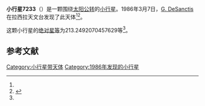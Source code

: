 {{Infobox planet
| bgcolour = #FFFFC0
| name = 7233 Majella
| symbol = 
| image = 
| caption = 
| discovery = yes
| discovery_ref = 
| discoverer = [[G._DeSanctis|G. DeSanctis]]
| discovery_site = [[拉西拉天文台|拉西拉天文台]] 
| discovered = 1986年3月7日
| designations = yes
| mp_name = 
| named_after = 
| alt_names = 1986 EQ5/ 1951 GU / 1992 UR1
| mp_category = [[主带小行星|主带小行星]]
| orbit_ref = <ref name="a">[http://ssd.jpl.nasa.gov/sbdb.cgi?sstr=7233 7233 Majella] {{Wayback|url=http://ssd.jpl.nasa.gov/sbdb.cgi?sstr=7233 |date=20201124023630 }}，小行星數據庫瀏覽器（JPL Small-Body Database Browser）－[[美国国家航空航天局|美国国家航空航天局]]喷气推进实验室</ref>
| epoch = 2456400.5 (2013年4月18日更新)
| aphelion = {{convert|3.015979475222573|AU|km|3|abbr=on|lk=out}}
| perihelion = {{convert|2.318514984394408|AU|km|3|abbr=on}}
| semimajor = {{convert|2.66724722980849|AU|km|3|abbr=on}}
| eccentricity = 0.130746127
| period = 1591.084833 [[日|日]]<br />4.36[[儒略年|儒略年]]
| avg_speed = 
| inclination = 12.25403141645704
| asc_node = 18.60626372280118
| mean_anomaly = 
| arg_peri = 213.2492070457629
| satellites = 
| physical_characteristics = yes
| dimensions = 
| mass = 
| density = 
| surface_grav = 
| escape_velocity = 
| sidereal_day = 
| axial_tilt = 
| pole_ecliptic_lat = 
| pole_ecliptic_lon = 
| albedo = 
| temperatures= 
| temp_name1 = 
| mean_temp_1 = 
| max_temp_1 = 
| temp_name2 = 
| max_temp_2 = 
| spectral_type = 
| abs_magnitude = 213.2492070457629
}}

'''小行星7233'''（{{lang-en|7233 Majella}}）是一颗围绕[[太阳|太阳]][[公转|公转]]的[[小行星|小行星]]。1986年3月7日，[[G._DeSanctis|G. DeSanctis]]在拉西拉天文台发现了此天体<ref name="a" /><ref>{{cite news|title=小行星列表|url=http://cfa-www.harvard.edu/iau/lists/NumberedMPs.txt|accessdate=2013-07-08|newspaper=哈佛大学|archive-date=2008-05-17|archive-url=https://web.archive.org/web/20080517010638/http://cfa-www.harvard.edu/iau/lists/NumberedMPs.txt|dead-url=no}}</ref>。

这颗小行星的[[绝对星等|绝对星等]]为213.2492070457629等<ref name="a" />。

==参考文献==
{{reflist}}
{{Minor Planet Number|[[小行星7232|小行星7232]]|[[小行星7234|小行星7234]]}}

{{小天体}}

[[Category:小行星带天体|Category:小行星带天体]]
[[Category:1986年发现的小行星|Category:1986年发现的小行星]]

{{asteroid-stub}}
